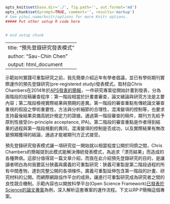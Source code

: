 ```r
opts_knit$set(base.dir='./', fig.path='', out.format='md')
opts_chunk$set(prompt=TRUE, comment='', results='markup')
# See yihui.name/knitr/options for more Knitr options.
##### Put other setup R code here


# end setup chunk
```
---
title: "預先登錄研究發表模式"
author: "Sau-Chin Chen"
output: html_document
---

示範如何實踐可重製研究之前，我先簡單介紹近年有學者倡議，並已有學術期刊實際運作的預先登錄研究(pre-registered study)發表模式。取材自Chris Chambers在2014年於[APS發表的簡報][1]，一件研究專案從開始計畫到發表，分為兩階段的投稿審查程序：第一階段相當於計畫書審查，論文緒論與研究方法是主要內容；第二階段檢視實際結果與預期的差異。第一階段的審查重點有傳統論文審查重視的假設之學術重要性，方法與分析細節的合理性，混淆變項的控制等，也要求支持最後結果具備高統計檢定力的證據。通過第一階段審查的稿件，期刊方先給予原則性接受(in-principle acceptance, IPA)。第二階段的審查重點是作者得到結果的過程與第一階段規劃的異同，混淆變項的控制是否成功，以及實際結果有無改變預期獲得的結論，通過才能被期刊方正式接受。

預先登錄研究發表模式讓一項研究從一開始就以相當程度公開於同儕之間，Chris Chambers的簡報提到此模式能解決傳統發表模式，為追求「漂亮結果」而造成的各種弊病。這部分值得寫一篇文章介紹，而我在此介紹預先登錄研究的目的，是讓讀者明白為何我要區分狹義與廣義的可重製研究：狹義可重製是第二階段過程的所有中間產物，達到完整公開的各項條件。廣義可重製延伸包含第一階段的計畫、研究材料的公開。而網際網路協作平台的成熟，讓進行可重製研究成為研究者之間的良性競合機制。示範內容也以開放科學平台(Open Science Framework)[已發表於Science的論文專案][2]為例，深入解析這套專案的運作流程。下文以RP:P簡稱這個專案。


[1]: https://osf.io/2gesj/ "Chris, Chambers. The Importance of Study Pre-Registration in Hypothesis-Driven Research."

[2]: https://osf.io/ezcuj/ "Reproducibility Project: Psychology"

